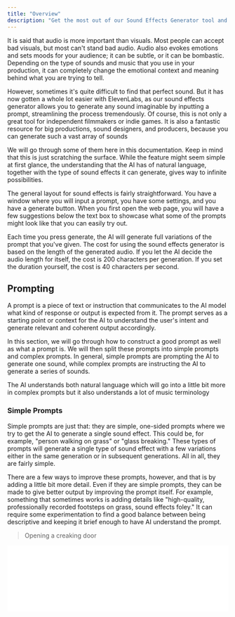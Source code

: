 ---
title: "Overview"
description: "Get the most out of our Sound Effects Generator tool and learn how to create everything from blockbuster sound design for films to everyday sounds for your video game."
---


It is said that audio is more important than visuals. Most people can accept bad visuals, but most can't stand bad audio. Audio also evokes emotions and sets moods for your audience; it can be subtle, or it can be bombastic. Depending on the type of sounds and music that you use in your production, it can completely change the emotional context and meaning behind what you are trying to tell.

However, sometimes it's quite difficult to find that perfect sound. But it has now gotten a whole lot easier with ElevenLabs, as our sound effects generator allows you to generate any sound imaginable by inputting a prompt, streamlining the process tremendously. Of course, this is not only a great tool for independent filmmakers or indie games. It is also a fantastic resource for big productions, sound designers, and producers, because you can generate such a vast array of sounds

We will go through some of them here in this documentation. Keep in mind that this is just scratching the surface. While the feature might seem simple at first glance, the understanding that the AI has of natural language, together with the type of sound effects it can generate, gives way to infinite possibilities.

The general layout for sound effects is fairly straightforward. You have a window where you will input a prompt, you have some settings, and you have a generate button. When you first open the web page, you will have a few suggestions below the text box to showcase what some of the prompts might look like that you can easily try out.

Each time you press generate, the AI will generate full variations of the prompt that you've given. The cost for using the sound effects generator is based on the length of the generated audio. If you let the AI decide the audio length for itself, the cost is 200 characters per generation. If you set the duration yourself, the cost is 40 characters per second.


## Prompting

A prompt is a piece of text or instruction that communicates to the AI model what kind of response or output is expected from it. The prompt serves as a starting point or context for the AI to understand the user's intent and generate relevant and coherent output accordingly.

In this section, we will go through how to construct a good prompt as well as what a prompt is. We will then split these prompts into simple prompts and complex prompts. In general, simple prompts are prompting the AI to generate one sound, while complex prompts are instructing the AI to generate a series of sounds.

The AI understands both natural language which will go into a little bit more in complex prompts but it also understands a lot of music terminology 


### Simple Prompts

Simple prompts are just that: they are simple, one-sided prompts where we try to get the AI to generate a single sound effect. This could be, for example, "person walking on grass" or "glass breaking." These types of prompts will generate a single type of sound effect with a few variations either in the same generation or in subsequent generations. All in all, they are fairly simple.

There are a few ways to improve these prompts, however, and that is by adding a little bit more detail. Even if they are simple prompts, they can be made to give better output by improving the prompt itself. For example, something that sometimes works is adding details like "high-quality, professionally recorded footsteps on grass, sound effects foley." It can require some experimentation to find a good balance between being descriptive and keeping it brief enough to have AI understand the prompt.

> Opening a creaking door

<iframe
    width="100%"
    height={90}
    frameBorder="no"
    scrolling="no"
    src={`https://elevenlabs.io/player/index.html?title=Example&small=true&preview=true&audioSrc=https%3A%2F%2Fgithub.com%2Felevenlabs%2Felevenlabs-docs%2Fraw%2Fmain%2Fsound-effects%2Faudio%2Fsfx_example_creaking-door_01.mp3`}
/>

<iframe
    width="100%"
    height={90}
    frameBorder="no"
    scrolling="no"
    src={`https://elevenlabs.io/player/index.html?title=Example&small=true&preview=true&audioSrc=https%3A%2F%2Fgithub.com%2Felevenlabs%2Felevenlabs-docs%2Fraw%2Fmain%2Fsound-effects%2Faudio%2Fsfx_example_creaking-door_02.mp3`}
/>

> Chopping wood

<iframe
    width="100%"
    height={90}
    frameBorder="no"
    scrolling="no"
    src={`https://elevenlabs.io/player/index.html?title=Example&small=true&preview=true&audioSrc=https%3A%2F%2Fgithub.com%2Felevenlabs%2Felevenlabs-docs%2Fraw%2Fmain%2Fsound-effects%2Faudio%2Fsfx_example_chopping-wood_01.mp3`}
/>

<iframe
    width="100%"
    height={90}
    frameBorder="no"
    scrolling="no"
    src={`https://elevenlabs.io/player/index.html?title=Example&small=true&preview=true&audioSrc=https%3A%2F%2Fgithub.com%2Felevenlabs%2Felevenlabs-docs%2Fraw%2Fmain%2Fsound-effects%2Faudio%2Fsfx_example_chopping-wood_02.mp3`}
/>

These types of prompts generate a single type of sound, but they might generate multiple variations of that sound within the same audio file. The AI seems quite prone to do that even without extra prompting, especially for short sounds like chopping wood, and also since that is a continuous action.


### Complex Prompts

When talking about complex prompts, we don't mean the length or the adjectives or adverbs used in the prompts. Although those can increase the complexity of the prompt, when we say complex prompts, we mean prompts where you have multiple sound effects or a sequence of sound effects happening in a specific order and AI being able to replicate this.

> A man walks through a hallway and then falls down some stairs

<iframe
    width="100%"
    height={90}
    frameBorder="no"
    scrolling="no"
    src={`https://elevenlabs.io/player/index.html?title=Example&small=true&preview=true&audioSrc=https%3A%2F%2Fgithub.com%2Felevenlabs%2Felevenlabs-docs%2Fraw%2Fmain%2Fsound-effects%2Faudio%2Fsfx_example_walking%2Bfalling.mp3`}
/>

Let's take the prompt above as an example. The AI needs to understand both what a man walking through the hallway sounds like, as well as what a man falling down some stairs sounds like. It needs to understand the sequence in which these two things are supposed to happen based on how you wrote it, and then combine these sounds to make both of them sound coherent and correct. This is what we mean when we say a complex prompt because it involves both an understanding of sound and an understanding of natural language explaining what you want.

The AI can do this; for example, the result for the example prompt above would hopefully be accurate.

However, in general, this is much more complicated for the AI to do because it is a lot more complex. For the best results, we would recommend generating individual sound effects and then combining them in an audio editor of your choice, like you would with a real production where you have individual sound effects that are then combined.

> A woman is singing in a church. Then someone coughs.

<iframe
    width="100%"
    height={90}
    frameBorder="no"
    scrolling="no"
    src={`https://elevenlabs.io/player/index.html?title=Example&small=true&preview=true&audioSrc=https%3A%2F%2Fgithub.com%2Felevenlabs%2Felevenlabs-docs%2Fraw%2Fmain%2Fsound-effects%2Faudio%2Fsfx_example_singing%2Bcough_01.mp3`}
/>

<iframe
    width="100%"
    height={90}
    frameBorder="no"
    scrolling="no"
    src={`https://elevenlabs.io/player/index.html?title=Example&small=true&preview=true&audioSrc=https%3A%2F%2Fgithub.com%2Felevenlabs%2Felevenlabs-docs%2Fraw%2Fmain%2Fsound-effects%2Faudio%2Fsfx_example_singing%2Bcough_02.mp3`}
/>

> A woman is singing in a church. Then someone coughs, interrupting the singing. The crowd then boos the cougher.

<iframe
    width="100%"
    height={90}
    frameBorder="no"
    scrolling="no"
    src={`https://elevenlabs.io/player/index.html?title=Example&small=true&preview=true&audioSrc=https%3A%2F%2Fgithub.com%2Felevenlabs%2Felevenlabs-docs%2Fraw%2Fmain%2Fsound-effects%2Faudio%2Fsfx_example_singing%2Bcough%2Bcrowd.mp3`}
/>

As you can hear in this example above, the quality is not always great. I did not include any indication of what the quality should be like, which gives the AI more room to interpret what it should sound like. Going back to what we discussed a little bit previously and what we're going to discuss a little bit more down below, it is good to include something about the quality that the AI can use as a guideline. For example, "high quality," "professionally recorded," or similar, as it does usually help. It's not guaranteed that it will help, but it has shown to be very useful in a lot of situations.

Regardless, it is a significant advancement for a model like this to be able to understand more nuanced phrasing and prompts. It can comprehend both the sequence of events and the actual sounds, then synthesize them into a cohesive scene.


## Settings

Once you've set your prompt and you know what you want to generate, you can jump into the settings. Set how long you want the generated audio to be and how influential the prompt should be to the output.

There are just two settings:

**Duration:** Determine how long your generations should be. Depending on what you set this as, you can get quite different results. For example, if I write "kick drum" and set the length to 11 seconds, I might get a full drum loop with a kick drum in it, but that might not be what I want. On the other hand, if I set the length to 1 second, I might just get a one-shot with a single instance of a kick drum.

**Prompt Influence:** Slide the scale to make your generation perfectly adhere to your prompt or allow for a little creativity. This setting ranges from giving the AI more creativity in how it interprets the prompt to telling the AI to be more strict in following the exact prompt that you've given.


## Sound Effects

Now that we are dealing with prompts, it is important to learn some terminology when it comes to audio to get the most out of the feature. You will have to prompt the AI with words and sentences in a way that it understands, and in this case, it understands both natural language and audio terminology.

There are a lot of words that people working with audio know very well, and these are used in their daily vocabulary. However, for ordinary people, those words are completely foreign and might not mean anything. I will give a short and very non-comprehensive list of some of the words you might want to test and that might be helpful to know. 

**Foley:** The process of recreating and recording everyday sound effects like footsteps, movement, and object sounds in sync with the visuals of a film, TV show, or video game to enhance the audio quality and realism.

**Whoosh:** An effect that underscores movement, like a fist flying or a camera move. It's versatile and can range from fast, ghostly, slow-spinning, rhythmic, noisy, and tense.

**Impact:** The sound of an object making contact with another object or structure, like a book falling, a car crashing, or a mug shattering.

**Braam:** A big, brassy, cinematic hit that conveys something epic and grand is about to happen, commonly used in movie trailers.

**Glitch:** The sound of a malfunction, jittering, scratching, skipping, or moving erratically, used for transitions, logo reveals, or sci-fi soundscapes.

**Drone:** A continuous, textured sound that adds atmosphere and suspense, often used to underscore exploration or horror scenes.

Onomatopoeias like "oink", "meow", "roar", and "chirp" are also important sound effects that imitate natural sounds.


### Examples

> high-quality, wav, sound designed whoosh and braaam impact

In a case like this, it can sometimes be better to set the length instead of letting the AI decide. I know that I want a drawn out "braaam" for this sound, so it will not be a very short sound. I will show you the results I get using both automatic and manual settings.

Duration set to 11 seconds:

<iframe
    width="100%"
    height={90}
    frameBorder="no"
    scrolling="no"
    src={`https://elevenlabs.io/player/index.html?title=Example&small=true&preview=true&audioSrc=https%3A%2F%2Fgithub.com%2Felevenlabs%2Felevenlabs-docs%2Fraw%2Fmain%2Fsound-effects%2Faudio%2Fsfx_example_braaam_set-duration_01.mp3`}
/>

<iframe
    width="100%"
    height={90}
    frameBorder="no"
    scrolling="no"
    src={`https://elevenlabs.io/player/index.html?title=Example&small=true&preview=true&audioSrc=https%3A%2F%2Fgithub.com%2Felevenlabs%2Felevenlabs-docs%2Fraw%2Fmain%2Fsound-effects%2Faudio%2Fsfx_example_braaam_set-duration_02.mp3`}
/>

Duration set to automatic:

<iframe
    width="100%"
    height={90}
    frameBorder="no"
    scrolling="no"
    src={`https://elevenlabs.io/player/index.html?title=Example&small=true&preview=true&audioSrc=https%3A%2F%2Fgithub.com%2Felevenlabs%2Felevenlabs-docs%2Fraw%2Fmain%2Fsound-effects%2Faudio%2Fsfx_example_braaam_auto-duration_01.mp3`}
/>

<iframe
    width="100%"
    height={90}
    frameBorder="no"
    scrolling="no"
    src={`https://elevenlabs.io/player/index.html?title=Example&small=true&preview=true&audioSrc=https%3A%2F%2Fgithub.com%2Felevenlabs%2Felevenlabs-docs%2Fraw%2Fmain%2Fsound-effects%2Faudio%2Fsfx_example_braaam_auto-duration_02.mp3`}
/>

> high-quality, wav, sound designed whoosh

<iframe
    width="100%"
    height={90}
    frameBorder="no"
    scrolling="no"
    src={`https://elevenlabs.io/player/index.html?title=Example&small=true&preview=true&audioSrc=https%3A%2F%2Fgithub.com%2Felevenlabs%2Felevenlabs-docs%2Fraw%2Fmain%2Fsound-effects%2Faudio%2Fsfx_example_whoosh_01.mp3`}
/>

> high-quality, wav, sound designed whoosh, aggressive

<iframe
    width="100%"
    height={90}
    frameBorder="no"
    scrolling="no"
    src={`https://elevenlabs.io/player/index.html?title=Example&small=true&preview=true&audioSrc=https%3A%2F%2Fgithub.com%2Felevenlabs%2Felevenlabs-docs%2Fraw%2Fmain%2Fsound-effects%2Faudio%2Fsfx_example_whoosh-aggressive_01.mp3`}
/>

> high-quality, wav, sound designed whoosh, aggressive, futuristic, electronic

<iframe
    width="100%"
    height={90}
    frameBorder="no"
    scrolling="no"
    src={`https://elevenlabs.io/player/index.html?title=Example&small=true&preview=true&audioSrc=https%3A%2F%2Fgithub.com%2Felevenlabs%2Felevenlabs-docs%2Fraw%2Fmain%2Fsound-effects%2Faudio%2Fsfx_example_whoosh-scifi_01.mp3`}
/>

<iframe
    width="100%"
    height={90}
    frameBorder="no"
    scrolling="no"
    src={`https://elevenlabs.io/player/index.html?title=Example&small=true&preview=true&audioSrc=https%3A%2F%2Fgithub.com%2Felevenlabs%2Felevenlabs-docs%2Fraw%2Fmain%2Fsound-effects%2Faudio%2Fsfx_example_whoosh-scifi_02.mp3`}
/>


## Beyond Sound Effects

Even if the name of the feature is called "Sound Effects," don't let that fool you. This is the perfect tool for sound designers, Foley artists, game developers, as well as producers and composers. 

If you're a hip-hop producer looking for samples, new or more old school, and are tired of digging in crates or reusing the same overused samples that everyone else uses, this is the perfect tool for you. If you are an EDM producer looking for one-shots or other samples, it's perfect for you as well.

You can generate everything  from Individual one shots to drum Loops to instrumental Loops to Unique new samples  from Big Band sections and Brass stabs pretty much anything you can imagine.

I will go through a little bit of how to prompt this, but it is a lot of trial and error to get what you want.

**Stem:** An individual track from a multitrack recording, such as isolated vocals, drums, or guitar.

**BPM:** Beats per minute, indicating the tempo of a piece of music.

**Key:** The scale in which a piece of music is set, such as C major or A minor.

**Loop:** A repeating section of sound material, commonly used in electronic music.

**Sample:** A portion of sound, typically a recording, used in musical compositions.

**One-shot:** A single, non-repeating sound or sample, often used in percussion.

These terms are, of course, just scratching the surface, as there are things such as synth pads, baselines, chord progressions, arpeggio, and many, many other musical terms that can be good to learn. However, the above can be good to get started with generating musical material.


### Examples

You can individual one-shot drum sound.

<iframe
    width="100%"
    height={90}
    frameBorder="no"
    scrolling="no"
    src={`https://elevenlabs.io/player/index.html?title=Example&small=true&preview=true&audioSrc=https%3A%2F%2Fgithub.com%2Felevenlabs%2Felevenlabs-docs%2Fraw%2Fmain%2Fsound-effects%2Faudio%2Fmusic_example_one-shot-kick_01.mp3`}
/>

<iframe
    width="100%"
    height={90}
    frameBorder="no"
    scrolling="no"
    src={`https://elevenlabs.io/player/index.html?title=Example&small=true&preview=true&audioSrc=https%3A%2F%2Fgithub.com%2Felevenlabs%2Felevenlabs-docs%2Fraw%2Fmain%2Fsound-effects%2Faudio%2Fmusic_example_one-shot-snare_01.mp3`}
/>

> 90s hiphop beat, drum loop sample

<iframe
    width="100%"
    height={90}
    frameBorder="no"
    scrolling="no"
    src={`https://elevenlabs.io/player/index.html?title=Example&small=true&preview=true&audioSrc=https%3A%2F%2Fgithub.com%2Felevenlabs%2Felevenlabs-docs%2Fraw%2Fmain%2Fsound-effects%2Faudio%2Fmusic_example_90s-drum-loop_01.mp3`}
/>

<iframe
    width="100%"
    height={90}
    frameBorder="no"
    scrolling="no"
    src={`https://elevenlabs.io/player/index.html?title=Example&small=true&preview=true&audioSrc=https%3A%2F%2Fgithub.com%2Felevenlabs%2Felevenlabs-docs%2Fraw%2Fmain%2Fsound-effects%2Faudio%2Fmusic_example_90s-drum-loop_02.mp3`}
/>

> old-school funky bassline sample, stem, 88bpm in F# minor

<iframe
    width="100%"
    height={90}
    frameBorder="no"
    scrolling="no"
    src={`https://elevenlabs.io/player/index.html?title=Example&small=true&preview=true&audioSrc=https%3A%2F%2Fgithub.com%2Felevenlabs%2Felevenlabs-docs%2Fraw%2Fmain%2Fsound-effects%2Faudio%2Fmusic_example_funky_bassline_01.mp3`}
/>

<iframe
    width="100%"
    height={90}
    frameBorder="no"
    scrolling="no"
    src={`https://elevenlabs.io/player/index.html?title=Example&small=true&preview=true&audioSrc=https%3A%2F%2Fgithub.com%2Felevenlabs%2Felevenlabs-docs%2Fraw%2Fmain%2Fsound-effects%2Faudio%2Fmusic_example_funky_bassline_02.mp3`}
/>

> old-school funky brass section from an old vinyl sample, stem, 88bpm in F# minor

<iframe
    width="100%"
    height={90}
    frameBorder="no"
    scrolling="no"
    src={`https://elevenlabs.io/player/index.html?title=Example&small=true&preview=true&audioSrc=https%3A%2F%2Fgithub.com%2Felevenlabs%2Felevenlabs-docs%2Fraw%2Fmain%2Fsound-effects%2Faudio%2Fmusic_example_funky-bigband-brass_01.mp3`}
/>

> old-school funky brass stabs from an old vinyl sample, stem, 88bpm in F# minor

<iframe
    width="100%"
    height={90}
    frameBorder="no"
    scrolling="no"
    src={`https://elevenlabs.io/player/index.html?title=Example&small=true&preview=true&audioSrc=https%3A%2F%2Fgithub.com%2Felevenlabs%2Felevenlabs-docs%2Fraw%2Fmain%2Fsound-effects%2Faudio%2Fmusic_example_funky-bigband-brass_02.mp3`}
/>

I do not remember the exact prompts for these, but they sounded good, so I wanted to include them. They showcase some other genres.

<iframe
    width="100%"
    height={90}
    frameBorder="no"
    scrolling="no"
    src={`https://elevenlabs.io/player/index.html?title=Example&small=true&preview=true&audioSrc=https%3A%2F%2Fgithub.com%2Felevenlabs%2Felevenlabs-docs%2Fraw%2Fmain%2Fsound-effects%2Faudio%2Fmusic_example_synth-pulse-underscore_01.mp3`}
/>

<iframe
    width="100%"
    height={90}
    frameBorder="no"
    scrolling="no"
    src={`https://elevenlabs.io/player/index.html?title=Example&small=true&preview=true&audioSrc=https%3A%2F%2Fgithub.com%2Felevenlabs%2Felevenlabs-docs%2Fraw%2Fmain%2Fsound-effects%2Faudio%2Fmusic_example_guitar-loop_01.mp3`}
/>

<iframe
    width="100%"
    height={90}
    frameBorder="no"
    scrolling="no"
    src={`https://elevenlabs.io/player/index.html?title=Example&small=true&preview=true&audioSrc=https%3A%2F%2Fgithub.com%2Felevenlabs%2Felevenlabs-docs%2Fraw%2Fmain%2Fsound-effects%2Faudio%2Fmusic_example_dnd-drum-loop_01.mp3`}
/>

<iframe
    width="100%"
    height={90}
    frameBorder="no"
    scrolling="no"
    src={`https://elevenlabs.io/player/index.html?title=Example&small=true&preview=true&audioSrc=https%3A%2F%2Fgithub.com%2Felevenlabs%2Felevenlabs-docs%2Fraw%2Fmain%2Fsound-effects%2Faudio%2Fmusic_example_full-drum-loop%2Binstruments_01.mp3`}
/>

Then, you can, of course, take different types of samples and combine them to create full music. Anyone who's ever worked as a producer, especially those familiar with old-school hip-hop where sampling old tracks and editing is the essence of the genre, will find this a treasure trove of new samples to use.

A professional producer could make something amazing with these types of samples, and we are very excited to see what might be created. Here is a quick demo to show what just a few generations and a couple of minutes of work can get you.

<iframe
    width="100%"
    height={90}
    frameBorder="no"
    scrolling="no"
    src={`https://elevenlabs.io/player/index.html?title=Example&small=true&preview=true&audioSrc=https%3A%2F%2Fgithub.com%2Felevenlabs%2Felevenlabs-docs%2Fraw%2Fmain%2Fsound-effects%2Faudio%2Fmusic_example_track_01_90s-drum-loop.mp3`}
/>

<iframe
    width="100%"
    height={90}
    frameBorder="no"
    scrolling="no"
    src={`https://elevenlabs.io/player/index.html?title=Example&small=true&preview=true&audioSrc=https%3A%2F%2Fgithub.com%2Felevenlabs%2Felevenlabs-docs%2Fraw%2Fmain%2Fsound-effects%2Faudio%2Fmusic_example_track_01_funky_bassline.mp3`}
/>

<iframe
    width="100%"
    height={90}
    frameBorder="no"
    scrolling="no"
    src={`https://elevenlabs.io/player/index.html?title=Example&small=true&preview=true&audioSrc=https%3A%2F%2Fgithub.com%2Felevenlabs%2Felevenlabs-docs%2Fraw%2Fmain%2Fsound-effects%2Faudio%2Fmusic_example_track_01_funky_brassline.mp3`}
/>

<iframe
    width="100%"
    height={90}
    frameBorder="no"
    scrolling="no"
    src={`https://elevenlabs.io/player/index.html?title=Example&small=true&preview=true&audioSrc=https%3A%2F%2Fgithub.com%2Felevenlabs%2Felevenlabs-docs%2Fraw%2Fmain%2Fsound-effects%2Faudio%2Fmusic_example_track_01_string-stabs.mp3`}
/>

This is the final product.

<iframe
    width="100%"
    height={90}
    frameBorder="no"
    scrolling="no"
    src={`https://elevenlabs.io/player/index.html?title=Example&small=true&preview=true&audioSrc=https%3A%2F%2Fgithub.com%2Felevenlabs%2Felevenlabs-docs%2Fraw%2Fmain%2Fsound-effects%2Faudio%2Fmusic_example_track_01_combined-simple.mp3`}
/>